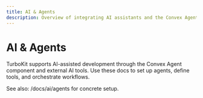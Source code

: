 ```yaml
---
title: AI & Agents
description: Overview of integrating AI assistants and the Convex Agent component.
---
```


# AI & Agents

TurboKit supports AI-assisted development through the Convex Agent component and external AI tools. Use these docs to set up agents, define tools, and orchestrate workflows.

See also: /docs/ai/agents for concrete setup.

